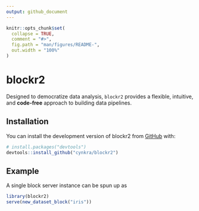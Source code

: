```yaml
---
output: github_document
---
```


<!-- README.md is generated from README.Rmd. Please edit that file -->

```r
knitr::opts_chunk$set(
  collapse = TRUE,
  comment = "#>",
  fig.path = "man/figures/README-",
  out.width = "100%"
)
```

# blockr2

<!-- badges: start -->
<!-- badges: end -->

Designed to democratize data analysis, `blockr2` provides a flexible, intuitive, and __code-free__ approach to building data pipelines.

## Installation

You can install the development version of blockr2 from [GitHub](https://github.com/) with:

``` r
# install.packages("devtools")
devtools::install_github("cynkra/blockr2")
```

## Example

A single block server instance can be spun up as

```r
library(blockr2)
serve(new_dataset_block("iris"))
```
